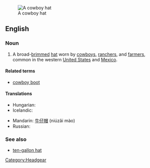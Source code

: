 [[Image:Felthat.jpg|thumb|A cowboy hat]]
==English==
{{wikipedia}}

===Noun===
{{en-noun|sg=[[cowboy]] [[hat]]}}

# A broad-[[brim]]med [[hat]] worn by [[cowboy]]s, [[rancher]]s, and [[farmer]]s, common in the western [[United States]] and [[Mexico]].

====Related terms====
* [[cowboy boot]]

====Translations====
{{trans-top|high crown, broad-brimmed hat, worn by cowboys}}
* Hungarian: {{t-|hu|cowboy kalap}}
* Icelandic: {{t|is|kúrekahattur|m}}
{{trans-mid}}
* Mandarin: [[牛仔帽]] (niúzǎi mào)
* Russian: {{t+|ru|ковбойка|f|tr=kovbójka}}
{{trans-bottom}}

===See also===
* [[ten-gallon hat]]

[[Category:Headgear]]